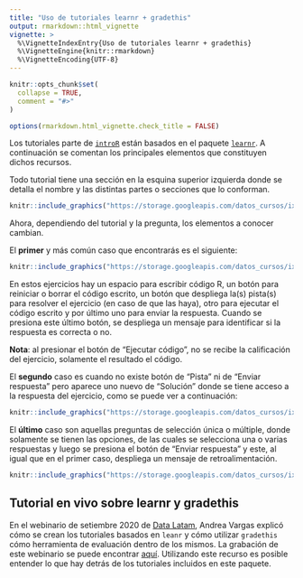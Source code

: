 ```yaml
---
title: "Uso de tutoriales learnr + gradethis"
output: rmarkdown::html_vignette
vignette: >
  %\VignetteIndexEntry{Uso de tutoriales learnr + gradethis}
  %\VignetteEngine{knitr::rmarkdown}
  %\VignetteEncoding{UTF-8}
---
```


```r
knitr::opts_chunk$set(
  collapse = TRUE,
  comment = "#>"
)

options(rmarkdown.html_vignette.check_title = FALSE)
```

Los tutoriales parte de
[`introR`](https://ixpantia.github.io/introR/)
están basados en el paquete [`learnr`](https://rstudio.github.io/learnr/). A 
continuación se comentan los principales elementos que constituyen dichos 
recursos. 

Todo tutorial tiene una sección en la esquina superior izquierda donde se 
detalla el nombre y las distintas partes o secciones que lo conforman.

```r
knitr::include_graphics("https://storage.googleapis.com/datos_cursos/ixpantia_introR/header.png")
```

Ahora, dependiendo del tutorial y la pregunta, los elementos a conocer cambian.

El **primer** y más común caso que encontrarás es el siguiente:

```r
knitr::include_graphics("https://storage.googleapis.com/datos_cursos/ixpantia_introR/partes1.png")
```

En estos ejercicios hay un espacio para escribir código R, un botón para 
reiniciar o borrar el código escrito, un botón que despliega la(s) pista(s) para
resolver el ejercicio (en caso de que las haya), otro para ejecutar el código 
escrito y por último uno para enviar la respuesta. Cuando se presiona este último botón, se despliega un mensaje para identificar si la respuesta es correcta o no. 

**Nota**: al presionar el botón de "Ejecutar código", no se 
recibe la calificación del ejercicio, solamente el resultado el código. 

El **segundo** caso es cuando no existe botón de "Pista" ni de "Enviar respuesta"
pero aparece uno nuevo de "Solución" donde se tiene acceso a la respuesta del
ejercicio, como se puede ver a continuación: 
```r
knitr::include_graphics("https://storage.googleapis.com/datos_cursos/ixpantia_introR/partes2.png")
```

El **último** caso son aquellas preguntas de selección única o múltiple, donde 
solamente se tienen las opciones, de las cuales se selecciona una o varias 
respuestas y luego se presiona el botón de "Enviar respuesta" y este, al igual
que en el primer caso, despliega un mensaje de retroalimentación. 
```r
knitr::include_graphics("https://storage.googleapis.com/datos_cursos/ixpantia_introR/seleccion.png")
```

## Tutorial en vivo sobre learnr y gradethis 
En el webinario de setiembre 2020 de [Data Latam](http://www.datalatam.com/), 
Andrea Vargas explicó cómo se crean los tutoriales basados en `leanr` y cómo 
utilizar `gradethis` cómo herramienta de evaluación dentro de los mismos. La
grabación de este webinario se puede encontrar [aquí](https://www.youtube.com/watch?v=HyB0Lsa9ixo). 
Utilizando este recurso es posible entender lo que hay detrás de los tutoriales incluidos en este paquete. 
